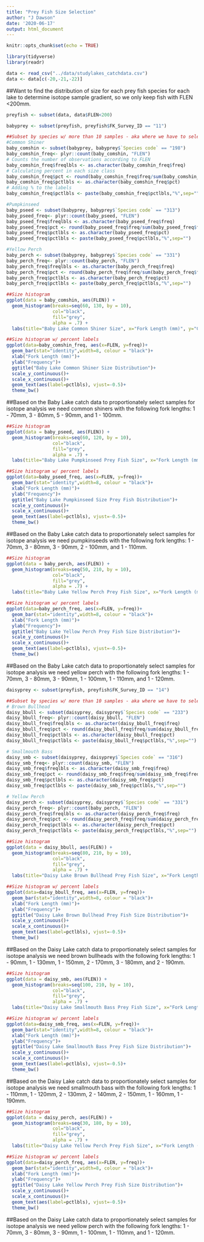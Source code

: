 ```yaml
---
title: "Prey Fish Size Selection"
author: "J Dawson"
date: '2020-06-17'
output: html_document
---
```


```r
knitr::opts_chunk$set(echo = TRUE)
```

```r
library(tidyverse)
library(readr)

data <- read_csv("../data/studylakes_catchdata.csv")
data <- data[c(-20,-21,-22)]

```

##Want to find the distribution of size for each prey fish species for each lake to determine isotope sample gradient, so we only keep fish with FLEN <200mm.

```r

preyfish <- subset(data, data$FLEN<200)

```

```r

babyprey <- subset(preyfish, preyfish$FK_Survey_ID == "11")

##Subset by species w/ more than 10 samples - aka where we have to select on the gradient
#Common Shiner
baby_comshin <- subset(babyprey, babyprey$`Species code` == "198")
baby_comshin_freq<- plyr::count(baby_comshin, "FLEN")
# Counts the number of observations according to FLEN
baby_comshin_freq$freqlbls <- as.character(baby_comshin_freq$freq)
# Calculating percent in each size class
baby_comshin_freq$pct <- round(baby_comshin_freq$freq/sum(baby_comshin_freq$freq)*100)
baby_comshin_freq$pctlbls <- as.character(baby_comshin_freq$pct)
# Adding % to the labels
baby_comshin_freq$pctlbls <- paste(baby_comshin_freq$pctlbls,"%",sep="")

#Pumpkinseed
baby_pseed <- subset(babyprey, babyprey$`Species code` == "313")
baby_pseed_freq<- plyr::count(baby_pseed, "FLEN")
baby_pseed_freq$freqlbls <- as.character(baby_pseed_freq$freq)
baby_pseed_freq$pct <- round(baby_pseed_freq$freq/sum(baby_pseed_freq$freq)*100)
baby_pseed_freq$pctlbls <- as.character(baby_pseed_freq$pct)
baby_pseed_freq$pctlbls <- paste(baby_pseed_freq$pctlbls,"%",sep="")

#Yellow Perch
baby_perch <- subset(babyprey, babyprey$`Species code` == "331")
baby_perch_freq<- plyr::count(baby_perch, "FLEN")
baby_perch_freq$freqlbls <- as.character(baby_perch_freq$freq)
baby_perch_freq$pct <- round(baby_perch_freq$freq/sum(baby_perch_freq$freq)*100)
baby_perch_freq$pctlbls <- as.character(baby_perch_freq$pct)
baby_perch_freq$pctlbls <- paste(baby_perch_freq$pctlbls,"%",sep="")

```

```r
##Size histogram
ggplot(data = baby_comshin, aes(FLEN)) + 
  geom_histogram(breaks=seq(60, 130, by = 10), 
                 col="black", 
                 fill="grey", 
                 alpha = .7) + 
  labs(title="Baby Lake Common Shiner Size", x="Fork Length (mm)", y="Count")

##Size histogram w/ percent labels
ggplot(data=baby_comshin_freq, aes(x=FLEN, y=freq))+
  geom_bar(stat="identity",width=8, colour = "black")+
  xlab("Fork Length (mm)")+
  ylab("Frequency")+
  ggtitle("Baby Lake Common Shiner Size Distribution")+
  scale_y_continuous()+
  scale_x_continuous()+
  geom_text(aes(label=pctlbls), vjust=-0.5)+
  theme_bw()

```

##Based on the Baby Lake catch data to proportionately select samples for isotope analysis we need common shiners with the following fork lengths: 1 - 70mm, 3 - 80mm, 5 - 90mm, and 1 - 100mm.

```r
##Size histogram
ggplot(data = baby_pseed, aes(FLEN)) + 
  geom_histogram(breaks=seq(60, 120, by = 10), 
                 col="black", 
                 fill="grey", 
                 alpha = .7) + 
  labs(title="Baby Lake Pumpkinseed Prey Fish Size", x="Fork Length (mm)", y="Count")

##Size histogram w/ percent labels
ggplot(data=baby_pseed_freq, aes(x=FLEN, y=freq))+
  geom_bar(stat="identity",width=8, colour = "black")+
  xlab("Fork Length (mm)")+
  ylab("Frequency")+
  ggtitle("Baby Lake Pumpkinseed Size Prey Fish Distribution")+
  scale_y_continuous()+
  scale_x_continuous()+
  geom_text(aes(label=pctlbls), vjust=-0.5)+
  theme_bw()

```

##Based on the Baby Lake catch data to proportionately select samples for isotope analysis we need pumpkinseeds with the following fork lengths: 1 - 70mm, 3 - 80mm, 3 - 90mm, 2 - 100mm, and 1 - 110mm.

```r
##Size histogram
ggplot(data = baby_perch, aes(FLEN)) + 
  geom_histogram(breaks=seq(50, 210, by = 10), 
                 col="black", 
                 fill="grey", 
                 alpha = .7) + 
  labs(title="Baby Lake Yellow Perch Prey Fish Size", x="Fork Length (mm)", y="Count")

##Size histogram w/ percent labels
ggplot(data=baby_perch_freq, aes(x=FLEN, y=freq))+
  geom_bar(stat="identity",width=8, colour = "black")+
  xlab("Fork Length (mm)")+
  ylab("Frequency")+
  ggtitle("Baby Lake Yellow Perch Prey Fish Size Distribution")+
  scale_y_continuous()+
  scale_x_continuous()+
  geom_text(aes(label=pctlbls), vjust=-0.5)+
  theme_bw()

```

##Based on the Baby Lake catch data to proportionately select samples for isotope analysis we need yellow perch with the following fork lengths: 1 - 70mm, 3 - 80mm, 3 - 90mm, 1 - 100mm, 1 - 110mm, and 1 - 120mm.

```r

daisyprey <- subset(preyfish, preyfish$FK_Survey_ID == "14")

##Subset by species w/ more than 10 samples - aka where we have to select on the gradient
# Brown Bullhead
daisy_bbull <- subset(daisyprey, daisyprey$`Species code` == "233")
daisy_bbull_freq<- plyr::count(daisy_bbull, "FLEN")
daisy_bbull_freq$freqlbls <- as.character(daisy_bbull_freq$freq)
daisy_bbull_freq$pct <- round(daisy_bbull_freq$freq/sum(daisy_bbull_freq$freq)*100)
daisy_bbull_freq$pctlbls <- as.character(daisy_bbull_freq$pct)
daisy_bbull_freq$pctlbls <- paste(daisy_bbull_freq$pctlbls,"%",sep="")

# Smallmouth Bass
daisy_smb <- subset(daisyprey, daisyprey$`Species code` == "316")
daisy_smb_freq<- plyr::count(daisy_smb, "FLEN")
daisy_smb_freq$freqlbls <- as.character(daisy_smb_freq$freq)
daisy_smb_freq$pct <- round(daisy_smb_freq$freq/sum(daisy_smb_freq$freq)*100)
daisy_smb_freq$pctlbls <- as.character(daisy_smb_freq$pct)
daisy_smb_freq$pctlbls <- paste(daisy_smb_freq$pctlbls,"%",sep="")

# Yellow Perch
daisy_perch <- subset(daisyprey, daisyprey$`Species code` == "331")
daisy_perch_freq<- plyr::count(baby_perch, "FLEN")
daisy_perch_freq$freqlbls <- as.character(daisy_perch_freq$freq)
daisy_perch_freq$pct <- round(daisy_perch_freq$freq/sum(daisy_perch_freq$freq)*100)
daisy_perch_freq$pctlbls <- as.character(daisy_perch_freq$pct)
daisy_perch_freq$pctlbls <- paste(daisy_perch_freq$pctlbls,"%",sep="")

```

```r
##Size histogram
ggplot(data = daisy_bbull, aes(FLEN)) + 
  geom_histogram(breaks=seq(80, 210, by = 10), 
                 col="black", 
                 fill="grey", 
                 alpha = .7) + 
  labs(title="Daisy Lake Brown Bullhead Prey Fish Size", x="Fork Length (mm)", y="Count")

##Size histogram w/ percent labels
ggplot(data=daisy_bbull_freq, aes(x=FLEN, y=freq))+
  geom_bar(stat="identity",width=8, colour = "black")+
  xlab("Fork Length (mm)")+
  ylab("Frequency")+
  ggtitle("Daisy Lake Brown Bullhead Prey Fish Size Distribution")+
  scale_y_continuous()+
  scale_x_continuous()+
  geom_text(aes(label=pctlbls), vjust=-0.5)+
  theme_bw()

```

##Based on the Daisy Lake catch data to proportionately select samples for isotope analysis we need brown bullheads with the following fork lengths: 1 - 90mm, 1 - 130mm, 1 - 150mm, 2 - 170mm, 3 - 180mm, and 2 - 190mm.

```r
##Size histogram
ggplot(data = daisy_smb, aes(FLEN)) + 
  geom_histogram(breaks=seq(100, 210, by = 10), 
                 col="black", 
                 fill="grey", 
                 alpha = .7) + 
  labs(title="Daisy Lake Smallmouth Bass Prey Fish Size", x="Fork Length (mm)", y="Count")

##Size histogram w/ percent labels
ggplot(data=daisy_smb_freq, aes(x=FLEN, y=freq))+
  geom_bar(stat="identity",width=8, colour = "black")+
  xlab("Fork Length (mm)")+
  ylab("Frequency")+
  ggtitle("Daisy Lake Smallmouth Bass Prey Fish Size Distribution")+
  scale_y_continuous()+
  scale_x_continuous()+
  geom_text(aes(label=pctlbls), vjust=-0.5)+
  theme_bw()

```

##Based on the Daisy Lake catch data to proportionately select samples for isotope analysis we need smallmouth bass with the following fork lengths: 1 - 110mm, 1 - 120mm, 2 - 130mm, 2 - 140mm, 2 - 150mm, 1 - 160mm, 1 - 190mm.

```r
##Size histogram
ggplot(data = daisy_perch, aes(FLEN)) + 
  geom_histogram(breaks=seq(30, 180, by = 10), 
                 col="black", 
                 fill="grey", 
                 alpha = .7) + 
  labs(title="Daisy Lake Yellow Perch Prey Fish Size", x="Fork Length (mm)", y="Count")

##Size histogram w/ percent labels
ggplot(data=daisy_perch_freq, aes(x=FLEN, y=freq))+
  geom_bar(stat="identity",width=8, colour = "black")+
  xlab("Fork Length (mm)")+
  ylab("Frequency")+
  ggtitle("Daisy Lake Yellow Perch Prey Fish Size Distribution")+
  scale_y_continuous()+
  scale_x_continuous()+
  geom_text(aes(label=pctlbls), vjust=-0.5)+
  theme_bw()

```

##Based on the Daisy Lake catch data to proportionately select samples for isotope analysis we need yellow perch with the following fork lengths: 1 - 70mm, 3 - 80mm, 3 - 90mm, 1 - 100mm, 1 - 110mm, and 1 - 120mm.
